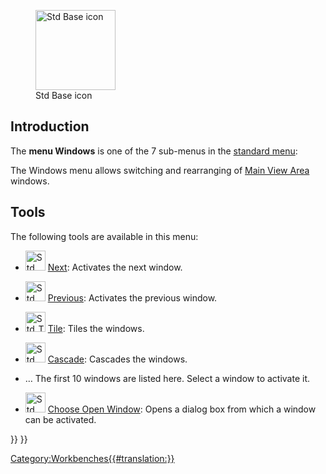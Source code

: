<languages/>
<translate>

<!--T:16-->
{{Docnav
|[[Std_Macro_Menu|Std Macro Menu]]
|[[Std_Help_Menu|Std Help Menu]]
|[[Std_Base|Std Base]]
|IconL=
|IconR=
|IconC=Freecad.svg
}}

<!--T:17-->
[[Image:Freecad.svg|thumb|128px|Std Base icon]]

</translate>
{{TOCright}}
<translate>

==Introduction== <!--T:11-->

<!--T:18-->
The '''menu Windows''' is one of the 7 sub-menus in the [[Standard_Menu|standard menu]]:

<!--T:12-->
<!--Please keep info below synchronized with Std_Base, Standard_Menu, Std_File_Menu etc.-->
{{StdMenu
|
[[Std_File_Menu|File]]
&nbsp;&nbsp;&nbsp;
[[Std_Edit_Menu|Edit]]
&nbsp;&nbsp;&nbsp;
[[Std_View_Menu|View]]
&nbsp;&nbsp;&nbsp;
[[Std_Tools_Menu|Tools]]
&nbsp;&nbsp;&nbsp;
[[Std_Macro_Menu|Macro]]
&nbsp;&nbsp;&nbsp;
[[Std_Windows_Menu|Windows]]
&nbsp;&nbsp;&nbsp;
[[Std_Help_Menu|Help]]
}}

<!--T:14-->
<!--Please keep info below synchronized with Standard_Menu-->
The Windows menu allows switching and rearranging of [[Main_View_Area|Main View Area]] windows.

==Tools== <!--T:15-->

<!--T:19-->
The following tools are available in this menu:

<!--T:2-->
* [[File:Std_ActivateNextWindow.svg|32px]] [[Std_ActivateNextWindow|Next]]: Activates the next window.

<!--T:5-->
* [[File:Std_ActivatePrevWindow.svg|32px]] [[Std_ActivatePrevWindow|Previous]]: Activates the previous window.

<!--T:6-->
* [[File:Std_TileWindows.svg|32px]] [[Std_TileWindows|Tile]]: Tiles the windows.

<!--T:7-->
* [[File:Std_CascadeWindows.svg|32px]] [[Std_CascadeWindows|Cascade]]: Cascades the windows.

<!--T:21-->
* … The first 10 windows are listed here. Select a window to activate it.

<!--T:9-->
* [[File:Std Windows.svg|32px]] [[Std_Windows|Choose Open Window]]: Opens a dialog box from which a window can be activated. 


<!--T:20-->
{{Docnav
|[[Std_Macro_Menu|Std Macro Menu]]
|[[Std_Help_Menu|Std Help Menu]]
|[[Std_Base|Std Base]]
|IconL=
|IconR=
|IconC=Freecad.svg
}}

</translate>
{{Std_Base_navi{{#translation:}}}}
{{Userdocnavi{{#translation:}}}}
[[Category:Workbenches{{#translation:}}]]